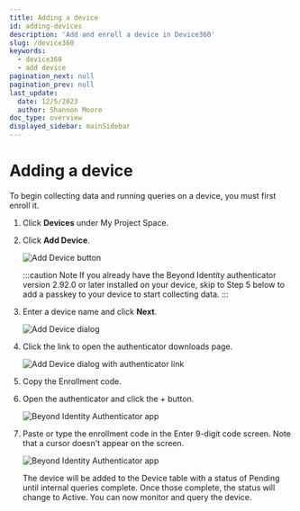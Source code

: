```yaml
---
title: Adding a device
id: adding-devices
description: 'Add and enroll a device in Device360'
slug: /device360
keywords:
  - device360
  - add device
pagination_next: null
pagination_prev: null
last_update:
  date: 12/5/2023
  author: Shannon Moore
doc_type: overview
displayed_sidebar: mainSidebar
---
```


# Adding a device

To begin collecting data and running queries on a device, you must first enroll it. 

1. Click **Devices** under My Project Space.

2. Click **Add Device**.

   ![Add Device button](../images/devices/add-device.png)

   :::caution Note 
   If you already have the Beyond Identity authenticator version 2.92.0 or later installed on your device, skip to Step 5 below to add a passkey to your device to start collecting data.
   :::

3. Enter a device name and click **Next**.
   
   ![Add Device dialog](../images/devices/device-name.png)

4. Click the link to open the authenticator downloads page.
   
   ![Add Device dialog with authenticator link](../images/devices/enrollment-code.png)

5. Copy the Enrollment code.

6. Open the authenticator and click the + button.

   ![Beyond Identity Authenticator app](../images/devices/authenticator-add-passkey.png)

7. Paste or type the enrollment code in the Enter 9-digit code screen. Note that a cursor doesn't appear on the screen.

   ![Beyond Identity Authenticator app](../images/devices/authenticator-code.png)   

   The device will be added to the Device table with a status of Pending until internal queries complete. Once those complete, the status will change to Active.
   You can now monitor and query the device.